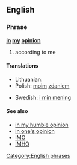 ==English==
===Phrase===
'''[[in]] [[my]] [[opinion]]'''
#according to me

====Translations====
{{trans-top|according to me}}
* Lithuanian: {{t-|lt|mano nuomone|xs=Lithuanian}}
* Polish: [[mój|moim]] [[zdanie]]m
{{trans-mid}}
*Swedish: [[i min mening]]
{{trans-bottom}}

====See also====
* [[in my humble opinion]]
* [[in one's opinion]]
* [[IMO]]
* [[IMHO]]

[[Category:English phrases]]